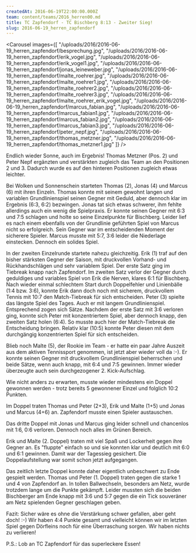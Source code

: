 ```yaml
---
createdAt: 2016-06-19T22:00:00.000Z
team: content/teams/2016_herren00.md
title: TC Zapfendorf - TC Bischberg 8:13 - Zweiter Sieg!
slug: 2016-06-19_herren_zapfendorf
---
```

<Carousel images={[
  "/uploads/2016/2016-06-19_herren_zapfendorf/besprechung.jpg",
  "/uploads/2016/2016-06-19_herren_zapfendorf/erik_vogel.jpg",
  "/uploads/2016/2016-06-19_herren_zapfendorf/erik_vogel1.jpg",
  "/uploads/2016/2016-06-19_herren_zapfendorf/jonas_leineweber.jpg",
  "/uploads/2016/2016-06-19_herren_zapfendorf/malte_roehrer.jpg",
  "/uploads/2016/2016-06-19_herren_zapfendorf/malte_roehrer1.jpg",
  "/uploads/2016/2016-06-19_herren_zapfendorf/malte_roehrer2.jpg",
  "/uploads/2016/2016-06-19_herren_zapfendorf/malte_roehrer3.jpg",
  "/uploads/2016/2016-06-19_herren_zapfendorf/malte_roehrer_erik_vogel.jpg",
  "/uploads/2016/2016-06-19_herren_zapfendorf/marcus_fabian.jpg",
  "/uploads/2016/2016-06-19_herren_zapfendorf/marcus_fabian1.jpg",
  "/uploads/2016/2016-06-19_herren_zapfendorf/marcus_fabian2.jpg",
  "/uploads/2016/2016-06-19_herren_zapfendorf/marcus_fabian3.jpg",
  "/uploads/2016/2016-06-19_herren_zapfendorf/peter_nepf.jpg",
  "/uploads/2016/2016-06-19_herren_zapfendorf/thomas_metzner.jpg",
  "/uploads/2016/2016-06-19_herren_zapfendorf/thomas_metzner1.jpg"
]} />

Endlich wieder Sonne, auch im Ergebnis! Thomas Metzner (Pos. 2) und Peter Nepf
ergänzten und verstärkten zugleich das Team an den Positionen 2 und 3.
Dadurch wurde es auf den hinteren Positionen zugleich etwas leichter.

Bei Wolken und Sonnenschein starteten Thomas (2), Jonas (4) und Marcus (6) mit ihren Einzeln.
Thomas konnte mit seinem gewohnt langen und variablen Grundlinienspiel seinen Gegner mit Geduld,
aber dennoch klar im Ergebnis (6:3, 6:2) bezwingen.
Jonas tat sich etwas schwerer, ihm fehlte allerdings auch ein wenig die Spielpraxis.
Er konnte seinen Gegner mit 6:3 und 7:5 schlagen und holte so seine Einzelpunkte für Bischberg.
Leider lief es nach einem ebenfalls von der Grundlinie geführten Spiel von Marcus nicht so erfolgreich.
Sein Gegner war im entscheidenden Moment der sicherere Spieler.
Marcus musste mit 5:7, 3:6 leider die Niederlage einstecken.
Dennoch ein solides Spiel.

In der zweiten Einzelrunde startete nahezu gleichzeitig.
Erik (1) traf auf den bisher stärksten Gegner der Saison, mit druckvollen Vorhand- und Rückhandschlägen und sehr variablem Spiel.
Der erste Satz ging im Tiebreak knapp nach Zapfendorf.
Im zweiten Satz verlor der Gegner durch geduldiges und variables Spiel von Erik die Nerven, klares 6:1 für Bischberg.
Nach wieder einmal schlechtem Start durch Doppelfehler und Linienbälle (1:4 bzw. 3:6),
konnte Erik dann doch noch mit sicherem, druckvollem Tennis mit 10:7 den Match-Tiebreak für sich entscheiden.
Peter (3) spielte das längste Spiel des Tages.
Auch er mit langem Grundlinienspiel.
Entsprechend zogen sich Sätze.
Nachdem der erste Satz mit 3:6 verloren ging, konnte sich Peter mit konzentriertem Spiel, aber dennoch knapp,
den zweiten Satz holen (6:4).
So musste auch hier der Match-Tiebreak die Entscheidung bringen.
Relativ klar (10:5) konnte Peter diesen mit dem durchgängig konzentrierten Spiel für sich entscheiden.

Blieb noch Malte (5), der Rookie im Team - er hatte ein paar Jahre Auszeit aus dem aktiven Tennissport genommen,
ist jetzt aber wieder voll da :-).
Er konnte seinen Gegner mit druckvollem Grundlinienspiel beherrschen und beide Sätze, wenn auch knapp, mit 6:4 und 7:5 gewinnen.
Immer wieder überzeugte auch sein durchgezogener 2. Kick-Aufschlag.

Wie nicht anders zu erwarten, musste wieder mindestens ein Doppel gewonnen werden -
trotz bereits 5 gewonnener Einzel und folglich 10:2 Punkten.

Im Doppel traten Thomas und Peter (2+3), Erik und Malte (1+5) und Jonas und Marcus (4+6) an.
Zapfendorf musste einen Spieler austauschen.

Das dritte Doppel mit Jonas und Marcus ging leider schnell und chancenlos mit 1:6, 0:6 verloren.
Dennoch noch alles im Grünen Bereich.

Erik und Malte (2. Doppel) traten mit viel Spaß und Lockerheit gegen ihre Gegner an.
Es "fluppte" einfach so und sie konnten klar und deutlich mit 6:0 und 6:1 gewinnen.
Damit war der Tagessieg gesichert. Die Doppelaufstellung war somit schon jetzt aufgegangen.

Das zeitlich letzte Doppel konnte daher eigentlich unbeschwert zu Ende gespielt werden.
Thomas und Peter (1. Doppel) traten gegen die starke 1 und 4 von Zapfendorf an.
In tollen Ballwechseln, besonders am Netz, wurde trotzdem lange um die Punkte gekämpft.
Leider mussten sich die beiden Bischberger am Ende knapp mit 3:6 und 5:7
gegen die ein Tick souveräner am Netz spielenden Gegner geschlagen geben.

Fazit: Sicher wäre es ohne die Verstärkung schwer gefallen, aber geht doch! :-)
Wir haben 4:4 Punkte gesamt und vielleicht können wir im letzten Spiel gegen Dörfleins noch für eine Überraschung sorgen.
Wir haben nichts zu verlieren!

P.S.: Lob an  TC Zapfendorf für das superleckere Essen!